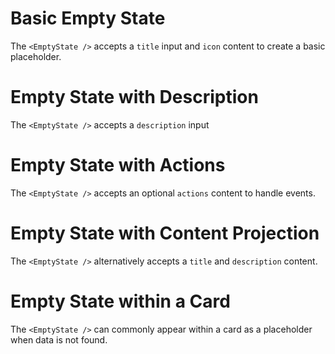 
# Basic Empty State

The `<EmptyState />` accepts a `title` input and `icon` content to create a basic placeholder.

<BasicEmptyState />

# Empty State with Description

The `<EmptyState />` accepts a `description` input

<EmptyStateWithDescription />

# Empty State with Actions

The `<EmptyState />` accepts an optional `actions` content to handle events.

<EmptyStateWithActions />

# Empty State with Content Projection

The `<EmptyState />` alternatively accepts a `title` and `description` content.

<EmptyStateWithContent />

# Empty State within a Card

The `<EmptyState />` can commonly appear within a card as a placeholder when data is not found.

<EmptyStateInCard />
